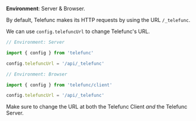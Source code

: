 
**Environment**: Server & Browser.<br/>

By default, Telefunc makes its HTTP requests by using the URL `/_telefunc`.

We can use `config.telefuncUrl` to change Telefunc's URL.

```js
// Environment: Server

import { config } from 'telefunc'

config.telefuncUrl = '/api/_telefunc'
```

```js
// Environment: Browser

import { config } from 'telefunc/client'

config.telefuncUrl = '/api/_telefunc'
```

<Note type="warning">Make sure to change the URL at both the Telefunc Client *and* the Telefunc Server.</Note>
